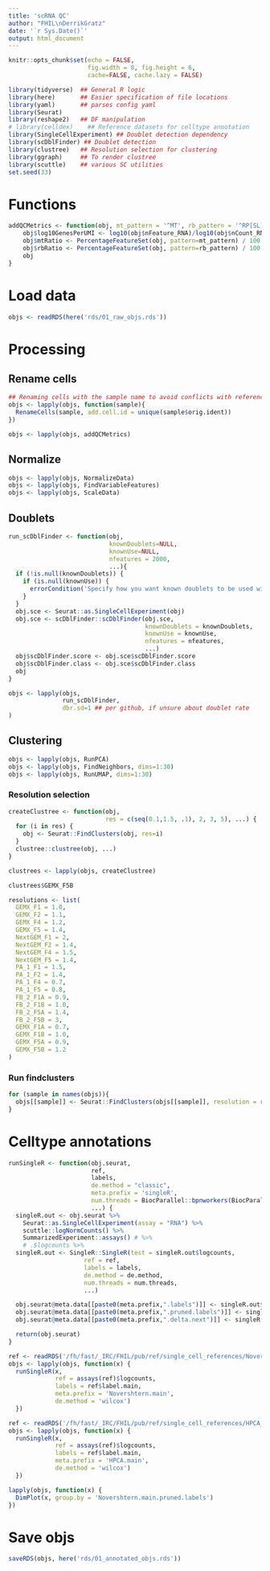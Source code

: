```yaml
---
title: 'scRNA QC'
author: "FHIL\nDerrikGratz"
date: '`r Sys.Date()`'
output: html_document
---
```


```r
knitr::opts_chunk$set(echo = FALSE,
                      fig.width = 8, fig.height = 6,
                      cache=FALSE, cache.lazy = FALSE) 

library(tidyverse)  ## General R logic
library(here)       ## Easier specification of file locations
library(yaml)       ## parses config yaml
library(Seurat)
library(reshape2)   ## DF manipulation
# library(celldex)    ## Reference datasets for celltype annotation
library(SingleCellExperiment) ## Doublet detection dependency
library(scDblFinder) ## Doublet detection
library(clustree)   ## Resolution selection for clustering
library(ggraph)     ## To render clustree
library(scuttle)    ## various SC utilities
set.seed(33)
```

# Functions

```r
addQCMetrics <- function(obj, mt_pattern = '^MT', rb_pattern = '^RP[SL]') {
    obj$log10GenesPerUMI <- log10(obj$nFeature_RNA)/log10(obj$nCount_RNA)
    obj$mtRatio <- PercentageFeatureSet(obj, pattern=mt_pattern) / 100
    obj$rbRatio <- PercentageFeatureSet(obj, pattern=rb_pattern) / 100
    obj
}
```

# Load data

```r
objs <- readRDS(here('rds/01_raw_objs.rds'))
```

# Processing

## Rename cells

```r
## Renaming cells with the sample name to avoid conflicts with references, merging etc.
objs <- lapply(objs, function(sample){
  RenameCells(sample, add.cell.id = unique(sample$orig.ident))
})
```

```r
objs <- lapply(objs, addQCMetrics)
```

## Normalize

```r
objs <- lapply(objs, NormalizeData)
objs <- lapply(objs, FindVariableFeatures)
objs <- lapply(objs, ScaleData)
```


## Doublets

```r
run_scDblFinder <- function(obj,
                            knownDoublets=NULL,
                            knownUse=NULL,
                            nfeatures = 2000,
                            ...){
  if (!is.null(knownDoublets)) {
    if (is.null(knownUse)) {
      errorCondition('Specify how you want known doublets to be used with "knownUse"')
    }
  }
  obj.sce <- Seurat::as.SingleCellExperiment(obj)
  obj.sce <- scDblFinder::scDblFinder(obj.sce,
                                      knownDoublets = knownDoublets,
                                      knownUse = knownUse,
                                      nfeatures = nfeatures,
                                      ...)
  obj$scDblFinder.score <- obj.sce$scDblFinder.score
  obj$scDblFinder.class <- obj.sce$scDblFinder.class
  obj
}
```

```r
objs <- lapply(objs,
               run_scDblFinder,
               dbr.sd=1 ## per github, if unsure about doublet rate
)
```

## Clustering

```r
objs <- lapply(objs, RunPCA)
objs <- lapply(objs, FindNeighbors, dims=1:30)
objs <- lapply(objs, RunUMAP, dims=1:30)
```

### Resolution selection

```r
createClustree <- function(obj,
                           res = c(seq(0.1,1.5, .1), 2, 3, 5), ...) {
  for (i in res) {
    obj <- Seurat::FindClusters(obj, res=i)
  }
  clustree::clustree(obj, ...)
}

clustrees <- lapply(objs, createClustree)
```

```r
clustrees$GEMX_F5B
```

```r
resolutions <- list(
  GEMX_F1 = 1.0,
  GEMX_F2 = 1.1,
  GEMX_F4 = 1.2,
  GEMX_F5 = 1.4,
  NextGEM_F1 = 2,
  NextGEM_F2 = 1.4,
  NextGEM_F4 = 1.5,
  NextGEM_F5 = 1.4,
  PA_1_F1 = 1.5,
  PA_1_F2 = 1.4,
  PA_1_F4 = 0.7,
  PA_1_F5 = 0.8,
  FB_2_F1A = 0.9,
  FB_2_F1B = 1.0,
  FB_2_F5A = 1.4,
  FB_2_F5B = 3,
  GEMX_F1A = 0.7,
  GEMX_F1B = 1.0,
  GEMX_F5A = 0.9,
  GEMX_F5B = 1.2
)
```

### Run findclusters

```r
for (sample in names(objs)){
  objs[[sample]] <- Seurat::FindClusters(objs[[sample]], resolution = resolutions[[sample]])
}
```

# Celltype annotations

```r
runSingleR <- function(obj.seurat,
                       ref,
                       labels,
                       de.method = "classic",
                       meta.prefix = 'singleR',
                       num.threads = BiocParallel::bpnworkers(BiocParallel::MulticoreParam()),
                       ...) {
  singleR.out <- obj.seurat %>%
    Seurat::as.SingleCellExperiment(assay = "RNA") %>%
    scuttle::logNormCounts() %>%
    SummarizedExperiment::assays() # %>%
    # .$logcounts %>%
  singleR.out <- SingleR::SingleR(test = singleR.out$logcounts,
                     ref = ref,
                     labels = labels,
                     de.method = de.method,
                     num.threads = num.threads,
                     ...)

  obj.seurat@meta.data[[paste0(meta.prefix,".labels")]] <- singleR.out$labels
  obj.seurat@meta.data[[paste0(meta.prefix,".pruned.labels")]] <- singleR.out$pruned.labels
  obj.seurat@meta.data[[paste0(meta.prefix,".delta.next")]] <- singleR.out$delta.next

  return(obj.seurat)
}
```

```r
ref <- readRDS('/fh/fast/_IRC/FHIL/pub/ref/single_cell_references/Novershtern_celldex.rds')
objs <- lapply(objs, function(x) {
  runSingleR(x, 
             ref = assays(ref)$logcounts,
             labels = ref$label.main,
             meta.prefix = 'Novershtern.main',
             de.method = 'wilcox')
  })
```

```r
ref <- readRDS('/fh/fast/_IRC/FHIL/pub/ref/single_cell_references/HPCA_celldex.rds')
objs <- lapply(objs, function(x) {
  runSingleR(x, 
             ref = assays(ref)$logcounts,
             labels = ref$label.main,
             meta.prefix = 'HPCA.main',
             de.method = 'wilcox')
  })
```

```r
lapply(objs, function(x) {
  DimPlot(x, group.by = 'Novershtern.main.pruned.labels')
})

```

# Save objs

```r
saveRDS(objs, here('rds/01_annotated_objs.rds'))
```

